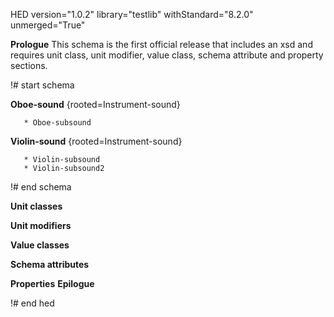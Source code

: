 HED version="1.0.2" library="testlib" withStandard="8.2.0" unmerged="True"

'''Prologue'''
This schema is the first official release that includes an xsd and requires unit class, unit modifier, value class, schema attribute and property sections.

!# start schema

'''Oboe-sound''' <nowiki>{rooted=Instrument-sound}</nowiki>
	* Oboe-subsound

'''Violin-sound''' <nowiki>{rooted=Instrument-sound}</nowiki>
	* Violin-subsound
	* Violin-subsound2


!# end schema

'''Unit classes'''

'''Unit modifiers'''

'''Value classes'''

'''Schema attributes'''

'''Properties'''
'''Epilogue'''

!# end hed
